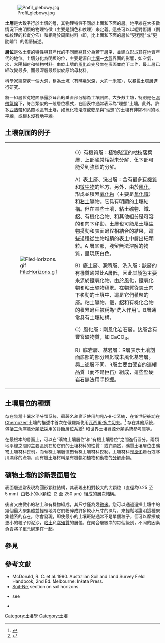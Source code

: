 [[File:Profil_glebowy.jpg|right]]

'''土層'''是大致平行於土壤的層，其物理特性不同於上面和下面的層。地平線在大多數情況下由明顯的物理特徵（主要是顏色和紋理）來定義。這些可以以絕對術語（例如紋理的粒度分佈）和相對於周圍材料（即，比上面和下面的層位“更粗糙”或“更陡峭”）的術語描述。

'''層位'''是依土壤的特性與其年代的不同而將其分為若干層序，並建立形成其在地質年代的地位。土壤分化為明顯的位，主要是源自[[土壤|土壤]]—[[大氣|大氣]]界面的影響，如空氣，水，太陽輻射和植物材料。由於土壤的[[風化|風化]]首先發生在表面並向下工作，最上層已經改變最多，而最深層最類似於原始母材料。

科學家經常挖一個大洞，稱為土坑（有時幾米深，大約一米寬），以暴露土壤層進行研究。

將一組層位從地面暴露於母岩的垂直部分稱為土壤剖面。大多數土壤，特別是在[[溫帶氣候|溫帶氣候]]下，符合類似的一般層位模式，在圖表中通常表示為“理想”土壤。此外，許多[[亞熱帶|亞熱帶]]和[[熱帶|熱帶]]地區有土壤，如氧化物溶液或[[乾旱|乾旱]]與“理想”的土壤有非常不同的地平線，或根本沒有地平線。

== 土壤剖面的例子 ==
{|class="wikitable"
|[[File:Horizons.gif|File:Horizons.gif]] 
|O）有機質層：植物殘渣的枯枝落葉層，上部通常相對未分解，但下部可能受到強烈的分解。

A）表土層、洗出層：含有最多[[有機質|有機質]]和[[微生物|微生物]]的地方。另外，由於[[風化|風化]]，形成並積累[[氧化物|氧化物]]（主要是[[氧化鐵|氧化鐵]]）和[[粘土|粘土]]礦物。它具有明顯的土壤結構。但在某些土壤，粘土礦物、鐵、鋁、有機化合物、和其他組分是可溶的和向下移動。土層也可能是土壤生物擾動和表面過程相結合的結果，這些過程從生物堆積的表土中篩出細顆粒。A 層底部，殘留無法溶解的物質，呈現灰白色。

B）底土層、澱積層、洗入層：該層的有機質通常比A層低，因此其顏色主要來源於鐵氧化物。由於風化，鐵氧化物和粘土礦物積累。在物質從表土向下移動的土壤中，這是它們積聚的層。粘土礦物，鐵，鋁和有機化合物的積累過程被稱為“洗入作用”。B層通常具有土壤結構。

C）風化層：剛風化岩石層。該層含有豐富礦物質，如 CaCO<sub>3</sub>。

R）底岩層、基岩層：R層表示土壤剖面底部的部分風化或未風化基岩層。與上述層不同，R層主要由硬岩的連續品質（而不是巨石）組成，這些堅硬岩石無法用手挖掘。
|}


== 土壤層位的種類 ==
存在幾種土壤水平分類系統。最著名和廣泛使用的是A-B-C系統，在19世紀後期在[[Chernozem|Chernozem]]土壤的描述中首次在俄羅斯使用[[瓦西里·多库切夫|瓦西里·多库切夫]]。<ref name=":0">{{Cite journal|last=Nikiforoff|first=C. C.|year=1931|title=History of A, B, C|url=|journal=Bulletin of the American Soil Survey Association|volume=12|pages=67–70|via=}}</ref> 存在其他系統，包括[[三角座標分類法|三角座標分類法]]採用的診斷層位系統<ref name="soiltax">{{cite book|author=Soil Survey Staff|title=Soil Taxonomy: A Basic System of Soil Classification for Making and Interpreting Soil Surveys|year=1999|edition=second|publisher=United States Department of Agriculture Natural Resources Conservation Service|place=Washington, DC|series=Agriculture Handbook Number 436}}</ref> 和世界土壤資源分類系統參考庫等。

在最根本的層面上，可以在“礦物土壤層位”和“有機土壤層位”之間進行區分。兩類地平線之間的主要區別在於它們的土壤材料的性質：或許顯然，礦質土壤層位由礦物土壤材料控制，而有機土壤層位由有機土壤材料控制。土壤材料是[[風化|風化]]岩石或冰川漂移的產物，而有機土壤材料是有機物如植物和動物的[[分解|分解]]產物。

== 礦物土壤的診斷表面層位 ==
表面層通常表現為圓形顆粒結構，其表現出相對較大的大顆粒（直徑為0.25 至 5 mm）由較小的小顆粒（2 至 250 µm）組成的層次結構。

後者又由微小的粘土和有機物組成，其尺寸僅為幾[[微米|微米]]。您可以通過選擇土壤中的幾個最大聚集體並輕輕地將它們粉碎成許多較小尺寸的碎片，來輕鬆地證明這種聚集體系的存在。你會發現，即使最小的土壤斑點通常不是單個粒子，但可以摩擦成更小的粒子的泥沙，[[粘土|粘土]]和[[腐殖質|腐殖質]]的層位。在聚合層級中的每個級別，不同的因素負責將子單元綁定在一起。

== 參見 ==

== 參考文獻 ==
{{reflist|2}}
*McDonald, R. C. et al. 1990. Australian Soil and Land Survey Field Handbook, 2nd Ed. Melbourne: Inkata Press.
*[http://www.soil-net.com/dev/page.cfm?pageid=secondary_intro_recognition_b&menuplaceholder=secondary_intro_recognition&loginas=anon_secondary Soil-Net]{{Wayback|url=http://www.soil-net.com/dev/page.cfm?pageid=secondary_intro_recognition_b&menuplaceholder=secondary_intro_recognition&loginas=anon_secondary |date=20080621100713 }} section on soil horizons.
*{{cite book | title = World reference base for soil resources | publisher = Food and Agricultural Organization of the United Nations | place = Rome | year = 1998 | id = 84 World Soil Resources Reports | url = http://www.fao.org/docrep/W8594E/w8594e00.HTM | isbn = 92-5-104141-5 | access-date = 2017-01-21 | archive-date = 2018-12-16 | archive-url = https://web.archive.org/web/20181216015002/http://www.fao.org/docrep/w8594e/w8594e00.HTM | dead-url = no }} see {{cite web | title = Appendix 1: Soil horizon designations | url = http://www.fao.org/docrep/W8594E/w8594e0g.htm | accessdate = 2008-02-02 | archive-date = 2019-02-17 | archive-url = https://web.archive.org/web/20190217082858/http://www.fao.org/docrep/W8594E/w8594e0g.htm | dead-url = no }}
*{{cite encyclopedia | title = Soil Horizon letter designations | publisher = Encyclopædia Britannica
| year = 2008| encyclopedia = Encyclopædia Britannica Online| accessdate = 2008-02-02| url = http://www.britannica.com/eb/article-9343037}}

{{土壤科學}}

[[Category:土壤學|Category:土壤學]]
[[Category:土壤|Category:土壤]]